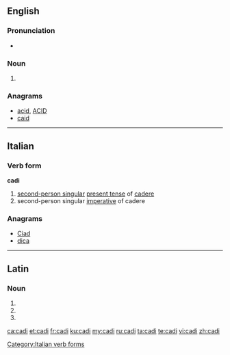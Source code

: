 {{also|cadı}}
==English==
===Pronunciation===
* {{IPA|/ˈkɑːdi/}}

===Noun===
{{en-noun}}

# {{alternative form of|qadi}}

===Anagrams===
* [[acid#English|acid]], [[ACID#English|ACID]]
* [[caid#English|caid]]

----

==Italian==

===Verb form===
'''cadi'''

# [[second-person singular]] [[present tense]] of [[cadere]]
# second-person singular [[imperative]] of cadere

===Anagrams===
* [[Ciad#Italian|Ciad]]
* [[dica#Italian|dica]]

[[Category:Italian verb forms]]

----

==Latin==

===Noun===
{{la-noun-form|cadī}}

# {{inflection of|cadus||nom|p|lang=la}}
# {{inflection of|cadus||gen|s|lang=la}}
# {{inflection of|cadus||voc|p|lang=la}}

[[ca:cadi]]
[[et:cadi]]
[[fr:cadi]]
[[ku:cadi]]
[[my:cadi]]
[[ru:cadi]]
[[ta:cadi]]
[[te:cadi]]
[[vi:cadi]]
[[zh:cadi]]